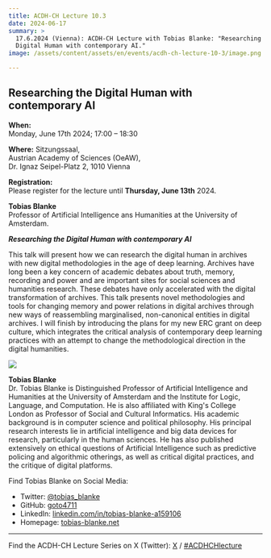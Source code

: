 ```yaml
---
title: ACDH-CH Lecture 10.3
date: 2024-06-17
summary: >
  17.6.2024 (Vienna): ACDH-CH Lecture with Tobias Blanke: "Researching the
  Digital Human with contemporary AI."
image: /assets/content/assets/en/events/acdh-ch-lecture-10-3/image.png

---
```


## Researching the Digital Human with contemporary AI

**When:**\
Monday, June 17th 2024; 17:00 – 18:30

**Where:** Sitzungssaal,\
Austrian Academy of Sciences (OeAW),\
Dr. Ignaz Seipel-Platz 2, 1010 Vienna

**Registration:**\
Please register for the lecture until **Thursday, June 13th** 2024.

**Tobias Blanke**\
Professor of Artificial Intelligence ans Humanities at the University of Amsterdam.

***Researching the Digital Human with contemporary AI***

This talk will present how we can research the digital human in archives with new digital methodologies in the age of deep learning. Archives have long been a key concern of academic debates about truth, memory, recording and power and are important sites for social sciences and humanities research. These debates have only accelerated with the digital transformation of archives. This talk presents novel methodologies and tools for changing memory and power relations in digital archives through new ways of reassembling marginalised, non-canonical entities in digital archives. I will finish by introducing the plans for my new ERC grant on deep culture, which integrates the critical analysis of contemporary deep learning practices with an attempt to change the methodological direction in the digital humanities.

<Grid layout="one-four-columns">

<GridItem>

![](/assets/content/assets/en/events/acdh-ch-lecture-10-3/tobias-blanke-portrait-723x1024.png)

</GridItem>

<GridItem>

**Tobias Blanke**\
Dr. Tobias Blanke is Distinguished Professor of Artificial Intelligence and Humanities at the University of Amsterdam and the Institute for Logic, Language, and Computation. He is also affiliated with King's College London as Professor of Social and Cultural Informatics. His academic background is in computer science and political philosophy. His principal research interests lie in artificial intelligence and big data devices for research, particularly in the human sciences. He has also published extensively on ethical questions of Artificial Intelligence such as predictive policing and algorithmic otherings, as well as critical digital practices, and the critique of digital platforms.

Find Tobias Blanke on Social Media:

* Twitter: [@tobias\_blanke](https://x.com/tobias_blanke)
* GitHub: [goto4711](https://github.com/goto4711)
* LinkedIn: [linkedin.com/in/tobias-blanke-a159106](https://www.linkedin.com/in/tobias-blanke-a159106/)
* Homepage: [tobias-blanke.net](https://tobias-blanke.net/)

</GridItem>

</Grid>

***

Find the ACDH-CH Lecture Series on X (Twitter): [X](https://twitter.com/AtClariah) / [#ACDHCHlecture](https://twitter.com/search?q=%23ACDHCHLecture\&src=typed_query)

